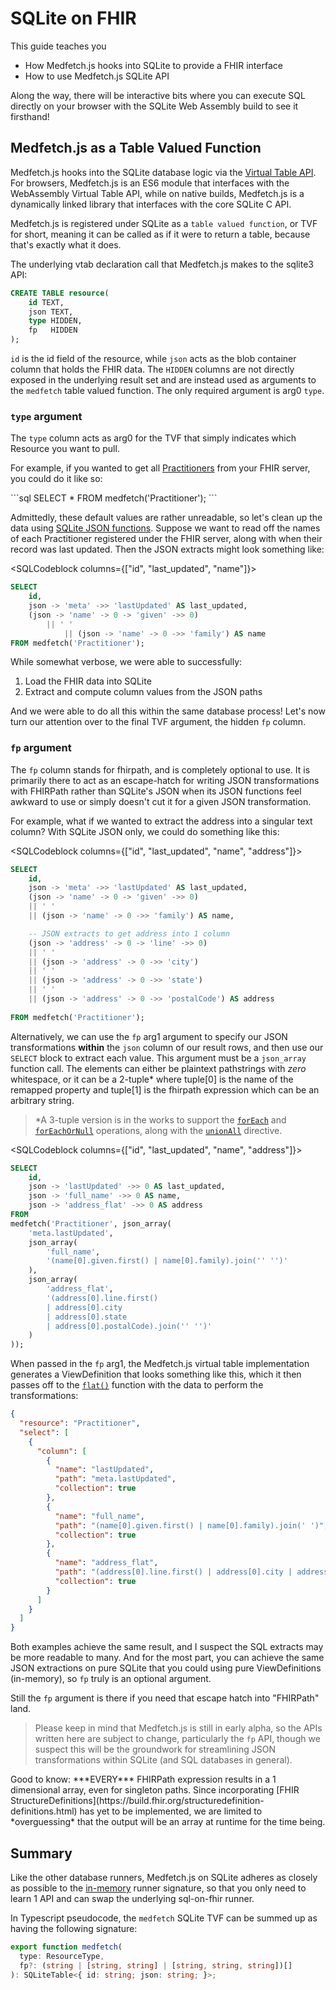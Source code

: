 
# SQLite on FHIR
This guide teaches you
- How Medfetch.js hooks into SQLite to provide a FHIR interface
- How to use Medfetch.js SQLite API

Along the way, there will be interactive bits where you can execute SQL directly on your browser 
with the SQLite Web Assembly build to see it firsthand!

## Medfetch.js as a Table Valued Function
Medfetch.js hooks into the SQLite database logic via the [Virtual Table API](https://www.sqlite.org/vtab.html).
For browsers, Medfetch.js is an ES6 module that interfaces with the WebAssembly Virtual Table API,
while on native builds, Medfetch.js is a dynamically linked library that interfaces with the core SQLite C API.

Medfetch.js is registered under SQLite as a `table valued function`, or TVF for short, meaning it can be called as 
if it were to return a table, because that's exactly what it does.

The underlying vtab declaration call that Medfetch.js makes to the sqlite3 API:

```sql
CREATE TABLE resource(
    id TEXT,
    json TEXT,
    type HIDDEN,
    fp   HIDDEN
);
```

`id` is the id field of the resource, while `json` acts as the blob container column that
holds the FHIR data. The `HIDDEN` columns are not directly exposed in the underlying result set
and are instead used as arguments to the `medfetch` table valued function. The only required argument
is arg0 `type`.

### `type` argument
The `type` column acts as arg0 for the TVF that simply indicates which Resource you want to pull.

For example, if you wanted to get all [Practitioners](https://build.fhir.org/practitioner.html) 
from your FHIR server, you could do it like so:

<SQLCodeblock>
```sql
SELECT * FROM medfetch('Practitioner');
```

</SQLCodeblock>

Admittedly, these default values are rather unreadable, so let's clean up the data using
[SQLite JSON functions](https://sqlite.org/json1.html). Suppose we want to read off the names
of each Practitioner registered under the FHIR server, along with when their record was last updated.
Then the JSON extracts might look something like:

<SQLCodeblock columns={["id", "last_updated", "name"]}>

```sql
SELECT
    id,
    json -> 'meta' ->> 'lastUpdated' AS last_updated,
    (json -> 'name' -> 0 -> 'given' ->> 0) 
        || ' '
            || (json -> 'name' -> 0 ->> 'family') AS name
FROM medfetch('Practitioner');
```

</SQLCodeblock>

While somewhat verbose, we were able to successfully:

1. Load the FHIR data into SQLite
2. Extract and compute column values from the JSON paths

And we were able to do all this within the same database process!
Let's now turn our attention over to the final TVF argument, the hidden `fp` column.

### `fp` argument
The `fp` column stands for fhirpath, and is completely optional to use. It is primarily there
to act as an escape-hatch for writing JSON transformations with FHIRPath rather than
SQLite's JSON when its JSON functions feel awkward to use or simply doesn't cut it
for a given JSON transformation.

For example, what if we wanted to extract the address into a singular text column?
With SQLite JSON only, we could do something like this:

<SQLCodeblock columns={["id", "last_updated", "name", "address"]}>
```sql
SELECT
    id,
    json -> 'meta' ->> 'lastUpdated' AS last_updated,
    (json -> 'name' -> 0 -> 'given' ->> 0) 
    || ' '
    || (json -> 'name' -> 0 ->> 'family') AS name,

    -- JSON extracts to get address into 1 column
    (json -> 'address' -> 0 -> 'line' ->> 0)
    || ' '
    || (json -> 'address' -> 0 ->> 'city') 
    || ' '
    || (json -> 'address' -> 0 ->> 'state') 
    || ' '
    || (json -> 'address' -> 0 ->> 'postalCode') AS address
    
FROM medfetch('Practitioner');
```
</SQLCodeblock>

Alternatively, we can use the `fp` arg1 argument to specify our JSON transformations
**within** the `json` column of our result rows, and then use our `SELECT` block to extract each value. 
This argument must be a `json_array` function call. The elements can either be plaintext pathstrings with *zero* whitespace,
or it can be a 2-tuple* where tuple[0] is the name of the remapped property and tuple[1] is the fhirpath expression
which can be an arbitrary string. 

> *A 3-tuple version is in the works to support the [`forEach`](https://build.fhir.org/ig/FHIR/sql-on-fhir-v2/StructureDefinition-ViewDefinition-definitions.html#ViewDefinition.select.forEach) and [`forEachOrNull`](https://build.fhir.org/ig/FHIR/sql-on-fhir-v2/StructureDefinition-ViewDefinition-definitions.html#ViewDefinition.select.forEachOrNull) operations,
along with the [`unionAll`](https://build.fhir.org/ig/FHIR/sql-on-fhir-v2/StructureDefinition-ViewDefinition-definitions.html#ViewDefinition.select.forEach) directive.

<Separator className="my-4" />

<SQLCodeblock columns={["id", "last_updated", "name", "address"]}>
```sql
SELECT
    id,
    json -> 'lastUpdated' ->> 0 AS last_updated,
    json -> 'full_name' ->> 0 AS name,
    json -> 'address_flat' ->> 0 AS address
FROM 
medfetch('Practitioner', json_array(
    'meta.lastUpdated',
    json_array(
        'full_name',
        '(name[0].given.first() | name[0].family).join('' '')'
    ),
    json_array(
        'address_flat',
        '(address[0].line.first() 
        | address[0].city 
        | address[0].state 
        | address[0].postalCode).join('' '')'
    )
));
```
</SQLCodeblock>

When passed in the `fp` arg1, the Medfetch.js virtual table implementation 
generates a ViewDefinition that looks something like this,
which it then passes off to the [`flat()`]() function with the data to perform the transformations:

```json
{
  "resource": "Practitioner",
  "select": [
    {
      "column": [
        {
          "name": "lastUpdated",
          "path": "meta.lastUpdated",
          "collection": true
        },
        {
          "name": "full_name",
          "path": "(name[0].given.first() | name[0].family).join(' ')",
          "collection": true
        },
        {
          "name": "address_flat",
          "path": "(address[0].line.first() | address[0].city | address[0].state | address[0].postalCode).join(' ')",
          "collection": true
        }
      ]
    }
  ]
}
```

Both examples achieve the same result, and I suspect the SQL extracts may be more readable to many. 
And for the most part, you can achieve the same JSON extractions on pure SQLite that you could using pure
ViewDefinitions (in-memory), so `fp` truly is an optional argument.

Still the `fp` argument is there if you need that escape hatch into "FHIRPath" land.

> Please keep in mind that Medfetch.js is still in early alpha, so the APIs written here are subject to change,
particularly the `fp` API, though we suspect this will be the groundwork for streamlining JSON transformations
within SQLite (and SQL databases in general).

<Callout type="info"> 
Good to know: ***EVERY*** FHIRPath expression results in a 1 dimensional array, even for singleton paths.
Since incorporating [FHIR StructureDefinitions](https://build.fhir.org/structuredefinition-definitions.html)
has yet to be implemented, we are limited to *overguessing* that the output will be an array at runtime for the time being.
</Callout>

## Summary
Like the other database runners, Medfetch.js on SQLite adheres as closely as possible to the [in-memory](/quick-start/javascript)
runner signature, so that you only need to learn 1 API and can swap the underlying sql-on-fhir runner.

In Typescript pseudocode, the `medfetch` SQLite TVF can be summed up as having the following signature:

```ts
export function medfetch(
  type: ResourceType,
  fp?: (string | [string, string] | [string, string, string])[] 
): SQLiteTable<{ id: string; json: string; }>;
```